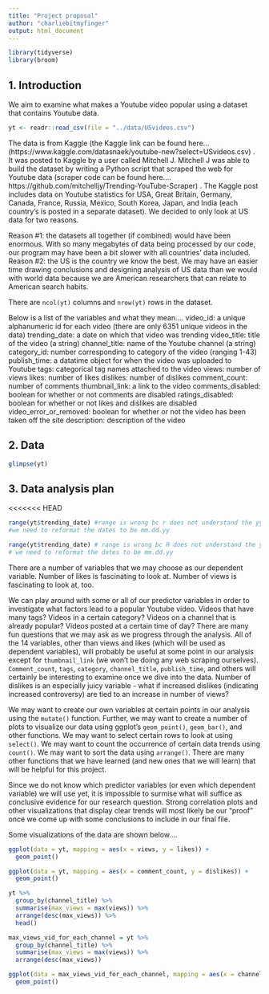```yaml
---
title: "Project proposal"
author: "charliebitmyfinger"
output: html_document
---
```


```r
library(tidyverse)
library(broom)
```

## 1. Introduction

We aim to examine what makes a Youtube video popular using a dataset that contains Youtube data.

```r
yt <- readr::read_csv(file = "../data/USvideos.csv")
```
The data is from Kaggle (the Kaggle link can be found here... (https://www.kaggle.com/datasnaek/youtube-new?select=USvideos.csv) . It was posted to Kaggle by a user called Mitchell J. Mitchell J was able to build the dataset by writing a Python script that scraped the web for Youtube data (scraper code can be found here.... https://github.com/mitchelljy/Trending-YouTube-Scraper) . The Kaggle post includes data on Youtube statistics for USA, Great Britain, Germany, Canada, France, Russia, Mexico, South Korea, Japan, and India (each country's is posted in a separate dataset). We decided to only look at US data for two reasons. 

Reason #1: the datasets all together (if combined) would have been enormous. With so many megabytes of data being processed by our code, our program may have been a bit slower with all countries' data included.
Reason #2: the US is the country we know the best. We may have an easier time drawing conclusions and designing analysis of US data than we would with world data because we are American researchers that can relate to American search habits.

There are `ncol(yt)` columns and `nrow(yt)` rows in the dataset.

Below is a list of the variables and what they mean....
video_id: a unique alphanumeric id for each video (there are only 6351 unique videos in the data)
trending_date: a date on which that video was trending
video_title: title of the video (a string)
channel_title: name of the Youtube channel (a string)
category_id: number corresponding to category of the video (ranging 1-43)
publish_time: a datatime object for when the video was uploaded to Youtube
tags: categorical tag names attached to the video
views: number of views
likes: number of likes
dislikes: number of dislikes
comment_count: number of comments
thumbnail_link: a link to the video
comments_disabled: boolean for whether or not comments are disabled
ratings_disabled: boolean for whether or not likes and dislikes are disabled
video_error_or_removed: boolean for whether or not the video has been taken off the site
description: description of the video

## 2. Data

```r
glimpse(yt)
```


## 3. Data analysis plan

<<<<<<< HEAD
```r
range(yt$trending_date) #range is wrong bc r does not understand the yy.dd.mm structure
#we need to reformat the dates to be mm.dd.yy
```

```r
range(yt$trending_date) # range is wrong bc R does not understand the yy.dd.mm structure
# we need to reformat the dates to be mm.dd.yy
```

There are a number of variables that we may choose as our dependent variable. Number of likes is fascinating to look at. Number of views is fascinating to look at, too.

We can play around with some or all of our predictor variables in order to investigate what factors lead to a popular Youtube video. Videos that have many tags? Videos in a certain category? Videos on a channel that is already popular? Videos posted at a certain time of day? There are many fun questions that we may ask as we progress through the analysis. All of the 14 variables, other than views and likes (which will be used as dependent variables), will probably be useful at some point in our analysis except for `thumbnail_link` (we won't be doing any web scraping ourselves). `Comment_count`, `tags`, `category`, `channel_title`, `publish_time`, and others will certainly be interesting to examine once we dive into the data. Number of dislikes is an especially juicy variable - what if increased dislikes (indicating increased controversy) are tied to an increase in number of views?

We may want to create our own variables at certain points in our analysis using the `mutate()` function. Further, we may want to create a number of plots to visualize our data using ggplot's `geom_point()`, `geom_bar()`, and other functions. We may want to select certain rows to look at using `select()`. We may want to count the occurrence of certain data trends using `count()`. We may want to sort the data using `arrange()`. There are many other functions that we have learned (and new ones that we will learn) that will be helpful for this project.

Since we do not know which predictor variables (or even which dependent variable) we will use yet, it is impossible to surmise what will suffice as conclusive evidence for our research question. Strong correlation plots and other visualizations that display clear trends will most likely be our "proof" once we come up with some conclusions to include in our final file.

Some visualizations of the data are shown below....

```r
ggplot(data = yt, mapping = aes(x = views, y = likes)) +
  geom_point()

ggplot(data = yt, mapping = aes(x = comment_count, y = dislikes)) +
  geom_point()
```


```r
yt %>%
  group_by(channel_title) %>%
  summarise(max_views = max(views)) %>%
  arrange(desc(max_views)) %>%
  head()

max_views_vid_for_each_channel = yt %>%
  group_by(channel_title) %>%
  summarise(max_views = max(views)) %>%
  arrange(desc(max_views))

ggplot(data = max_views_vid_for_each_channel, mapping = aes(x = channel_title, y = max_views)) +
  geom_point()
```

